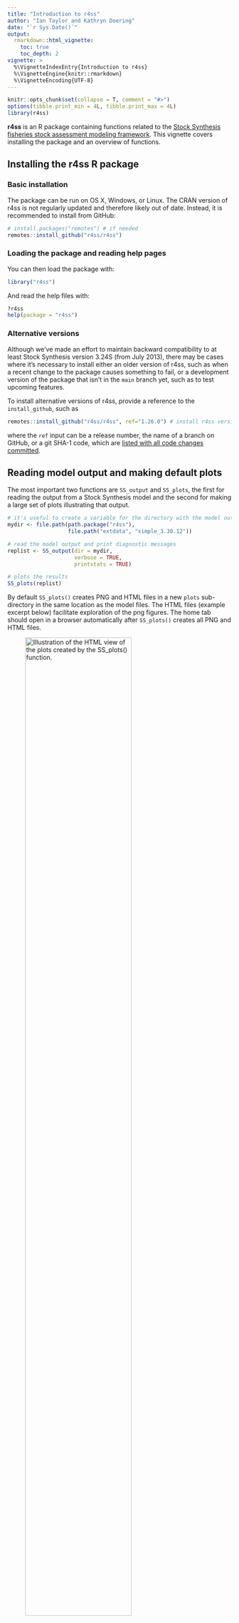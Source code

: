 ```yaml
---
title: "Introduction to r4ss"
author: "Ian Taylor and Kathryn Doering"
date: "`r Sys.Date()`"
output: 
  rmarkdown::html_vignette:
    toc: true
    toc_depth: 2
vignette: >
  %\VignetteIndexEntry{Introduction to r4ss}
  %\VignetteEngine{knitr::rmarkdown}
  %\VignetteEncoding{UTF-8}
---
```


```r
knitr::opts_chunk$set(collapse = T, comment = "#>")
options(tibble.print_min = 4L, tibble.print_max = 4L)
library(r4ss)
```

**r4ss** is an R package containing functions related to the [Stock Synthesis fisheries stock
assessment modeling framework](https://vlab.noaa.gov/web/stock-synthesis). This vignette covers installing the package and an overview of functions.

## Installing the r4ss R package

### Basic installation
The package can be run on OS X, Windows, or Linux.
The CRAN version of r4ss is not regularly updated and therefore likely out of
date. Instead, it is recommended to install from GitHub:

```r
# install.packages("remotes") # if needed
remotes::install_github("r4ss/r4ss")
```

### Loading the package and reading help pages

You can then load the package with:

```r
library("r4ss")
```

And read the help files with:

```r
?r4ss
help(package = "r4ss")
```

### Alternative versions

Although we've made an effort to maintain backward compatibility to at least Stock Synthesis version 3.24S (from July 2013), there 
may be cases where it's necessary to install either an older version of r4ss, such as when a recent change to the package causes something to fail, or a development version of the package that isn't in the `main` branch yet, such as to test upcoming features.

To install alternative versions of r4ss, provide a reference to the `install_github`, such as 
```r
remotes::install_github("r4ss/r4ss", ref="1.26.0") # install r4ss version 1.26.0

```
where the `ref` input can be a release number, the name of a branch on GitHub, or a git SHA-1 code, which are [listed with all code changes committed](https://github.com/r4ss/r4ss/commits/).

## Reading model output and making default plots {#plot}

The most important two functions are `SS_output` and `SS_plots`, the first for reading the output from a Stock Synthesis model and the second for making a large set of plots illustrating that output.

```r
# it's useful to create a variable for the directory with the model output
mydir <- file.path(path.package("r4ss"),
                   file.path("extdata", "simple_3.30.12"))

# read the model output and print diagnostic messages 
replist <- SS_output(dir = mydir, 
                     verbose = TRUE,
                     printstats = TRUE)

# plots the results
SS_plots(replist)
```

By default `SS_plots()` creates PNG and HTML files in a new `plots` sub-directory in the same location as the model files. The HTML files (example excerpt below) facilitate exploration of the png figures. The home tab should open in a browser automatically after `SS_plots()` creates all PNG and HTML files.

![Illustration of the HTML view of the plots created by the `SS_plots()` function.](r4ss_html_capture.png){ width=75% }

### Creating select plots

`SS_plots()` runs slowly due to the large number of plots created. If only a few plots are of interest, it is more efficient to plot only the necessary ones. Groups of plots to generate in the call to `SS_plots()` can be specified through the `plot` argument. For example, if only the plots of Catch were desired, call:

```r
SS_plots(replist = replist, plot = 7)
```

If only plots of catch and discards were desired, the user could call:
```r
SS_plots(replist = replist, plot = c(7,9))
```
The documentation for the `plot` argument in the help file for `SS_plots()` lists the corresponding numbers for each group of plots.

It is not uncommon to run into bugs with the plotting functions because of the vast number of model configurations available in SS3 and plots created from them. A strategy with for dealing with a bug is to exclude the set of plots where the bug is occurring as a temporary fix. In the long term, bugs typically get attention fairly quickly from maintainers when reported to the [r4ss issue tracker](https://github.com/r4ss/r4ss/issues). For example, if there was a bug in the conditional age-at-length fits (plot set 18), exclude the plot:

```r
SS_plots(replist, plot = c(1:17, 19:26))
```

## Scripting Stock Synthesis workflows with `r4ss`

Using functions in `r4ss`, a fully scripted workflow for modifying Stock Synthesis files and running Stock Synthesis models is possible.

We'll demonstrate this by creating a new model from a model in the `r4ss` package.

```r
# initial model to modify
mod_path <- system.file(file.path("extdata", "simple_3.30.13"), package = "r4ss")
# create a new directory to put a new, modified version of the model
new_mod_path <- "simple_new"
```
Use the r4ss utility function to copy over the model files from `mod_path` to `new_mod_path`:

```r
copy_SS_inputs(dir.old = mod_path, dir.new = new_mod_path)
```

Note that the function `populate_multiple_folders()` can be used to copy several folders of Stock Synthesis model inputs.

### Read in Stock Synthesis files

Stock Synthesis files can be read in as list objects in R using the `SS_read*()` functions.

```r
start <- r4ss::SS_readstarter(file = file.path(new_mod_path, "starter.ss"), 
                              verbose = FALSE)
# note the data and control file names can vary, so are determined from the 
# starter file.
dat <- r4ss::SS_readdat(file = file.path(new_mod_path, start$datfile),
                        verbose = FALSE)
# Read in ctl file. Note that the data fileR object is needed so that SS_readctl
# assumes the correct data structure
ctl <- r4ss::SS_readctl(file = file.path(new_mod_path, start$ctlfil),
                        verbose = FALSE,
                        use_datlist = TRUE, datlist = dat)
fore <- r4ss::SS_readforecast(file = file.path(new_mod_path, "forecast.ss"),
                              verbose = FALSE)
# can also read in wtatage.ss for an empirical wt at age model using
# r4ss::SS_readwtatage()
```

### Investigate the model

Each of the input files is read into R as a list. The components of the list should be in the same order as they appear in the text file. Use `names()` to see all the list components:

```r
names(start) # see names of the list components of starter
```
Or reference a specific element to see the components. For example, we can look at the mortality and growth parameter section (MG_parms):

```r
ctl$MG_parms
```

### Modify the model
You could make basic or large structural changes to your model in R. For example, the initial value of M can be changed:

```r
# view the initial value
ctl$MG_parms["NatM_p_1_Fem_GP_1", "INIT"]
#change it to 0.2
ctl$MG_parms["NatM_p_1_Fem_GP_1", "INIT"] <- 0.2
```

When making large structural changes, additional elements may need to be added that were NULL before. To find out the names in the r4ss list object, it may be necessary to make changes directly to the input files and then read it in again to R, or to look at the source code for the names of the list elements. For example, the source code for `SS_readctl()` when using a SS3.30 file is located at [https://github.com/r4ss/r4ss/blob/main/R/SS_readctl_3.30.R](https://github.com/r4ss/r4ss/blob/main/R/SS_readctl_3.30.R).

Settings in other files can also be modified. For example, the biomass target can be modified in the forecast file
```r
fore$Btarget
fore$Btarget <- 0.45
fore$Btarget
```

### Write out the modified models

The `SS_write*()` functions can be used to write out the modified stock synthesis input R objects into input files:

```r
r4ss::SS_writestarter(start, dir = new_mod_path, overwrite = TRUE, 
                      verbose = FALSE)
r4ss::SS_writedat(dat, outfile = file.path(new_mod_path, start$datfile), 
                  overwrite = TRUE, verbose = FALSE)
r4ss::SS_writectl(ctl, outfile = file.path(new_mod_path, start$ctlfile),
                  overwrite = TRUE, verbose = FALSE)
r4ss::SS_writeforecast(fore, dir = new_mod_path, file = "forecast.ss", 
                       overwrite = TRUE, verbose = FALSE)
```

If you make changes to the input model files that render the file unparsable by Stock Synthesis, the `SS_write*()` functions may throw an error (and hopefully provide an informative message about why). However, it is possible that an invalid Stock Synthesis model file could be written, so the true test is whether or not it is possible to run Stock Synthesis with the modified model files.

If you need help troubleshooting `SS_read*()` or `SS_write*()` functions or would like to report a bug, please [post an issue in the r4ss repository](https://github.com/r4ss/r4ss/issues).

### Run the modified model

The model can now be run with Stock Synthesis. The call to do this depends on where the Stock Synthesis executable is on your computer. If the Stock Synthesis executable is in the same folder as the model that will be run, `run_SS_models` can be used. Assuming the stock synthesis executable is called ss.exe:

```r
r4ss::run_SS_models(dirvec = new_mod_path, model = "ss", 
                    skipfinished = FALSE)
```

Note this is similar to resetting the working directory and running the model with `system()`:

```r
wd <- getwd()
setwd(new_mod_path)
system("./ss")
setwd(wd)
```

The advantage of `run_SS_models` is that there is no need to change the wd.

If the executable in a different folder than the model, specify either the absolute or relative path to the executable. In the situation that the executable is in the working directory, it is necessary to provide the absolute path:
```r
# get the absolute exe path
exe_path <- normalizePath("ss.exe", winslash = "/", mustWork = TRUE)
# use the absolute exe path in the call.
run_SS_models(new_mod_path, model = exe_path, skipfinished = FALSE)
```

Finally, if the stock synthesis executable is in your PATH, then the the `run_SS_models` can be called with `exe_in_path = TRUE`.

```r
r4ss::run_SS_models(dirvec = new_mod_path, model = "ss", exe_in_path = TRUE,
                    skipfinished = FALSE)
```

### Running models in multiple directories

A vector of directories can also be passed to the `dirvec` variable in `run_SS_models()` to run models in multiple directories with one function call.

### Investigate the model run

As [previously](#plot), `SS_output()` and `SS_plots()` can be used to investigate the model results.

### Should I script my whole Stock Synthesis workflow?

Scripting using r4ss functions is one way of developing a reproducible and coherent Stock Synthesis development workflow. However, there are many ways that Stock Synthesis models could be run and modified. What is most important is that you find a workflow that works for you and that you are able to document changes being made to a model. Version control (such as [git](https://git-scm.com/)) is another tool that may help document changes to models.

## Functions for common stock assessment tasks

While stock assessment processes differ among regions, some modeling workflows and diagnostics are commonly used. Within r4ss, there are functions to perform a retrospective (`SS_doRetro()`), jitter the starting values and reoptimize the stock assessment model a number of times to check for local minima (`SS_run_jitter()`) and tuning composition data (`SS_tune_comps()`).

Additional model diagnostics for Stock Synthesis models are available as part of the [ss3diags](https://github.com/jabbamodel/ss3diags) package.

### Running retrospectives

A retrospective analysis removes a certain number of years of the model data and recalculates the fit. This is typically done several times and the results are used to look for retrospective patterns (i.e., non-random deviations in estimated parameters or derived quantities as years of data are removed). If the model results change drastically and non-randomly as data is removed, this is less support for the model. For more on the theory and details behind retrospective analyses, see [Hurtado-Ferro et al. 2015](https://doi.org/10.1093/icesjms/fsu198) and [Legault 2020](https://doi.org/10.1093/icesjms/fsaa184).

The function `SS_doRetro()` can be used to run retrospective analyses starting from an existing Stock Synthesis model. Note that it is safest to create a copy of your original Stock Synthesis model that the retrospective is run on, just in case there are problems with the run. For example, a five year retrospective could be done:

```r
retro_dir <-"retro_dir"
copy_SS_inputs(dir.old = mod_path, dir.new = retro_dir) # copy over the stock synthesis model

## retrospective analyses
SS_doRetro(masterdir = retro_dir, oldsubdir = "", newsubdir = "retrospectives", 
           years = 0:-5)
```
After running this retrospective, six new folders would be created within `retro_dir`, where each folder would contain a different run of the retrospective (removing 0 to 5 years of data).

After the retrospective models have run, the results can be used as a diagnostic:

```r
retroModels <- SSgetoutput(dirvec = file.path(retro_dir, "retrospectives", 
                                              paste("retro", 0:-5, sep = "")))
retroSummary <- SSsummarize(retroModels)
endyrvec <- retroSummary[["endyrs"]] + 0:-5
SSplotComparisons(retroSummary, endyrvec = endyrvec,
                  legendlabels = paste("Data", 0:-5, "years"))
# calculate Mohn's rho, a diagnostic value
rho_output <- SSmohnsrho(summaryoutput = retroSummary, endyrvec = endyrvec,
                         startyr = retroSummary[["endyrs"]]-5 , verbose = FALSE)
```

### Jittering

Another commonly used diagnostic with Stock Synthesis models is "jittering". Model initial values are changed randomly (by some fraction) and the model is reoptimized. The `SS_RunJitter()` function performs this routine for the number of times specified by the user. For a stock Synthesis model in a folder called `my_model` that also contains a copy of the stock synthesis executable named ss (or ss.exe on Windows), jittering starting values can be run 100 times (note this could take a while, as this is running the model 100 times):

```r
jitter_dir <-"retro_dir"
copy_SS_inputs(dir.old = mod_path, dir.new = jitter_dir) # copy over the stock synthesis model
# Note: would also need to add the stock synthesis executable to the jitter_dir
# folder
jitter_loglike <- SS_RunJitter(
  mydir = jitter_dir,
  model = "ss", # name of the stock synthesis exe in jitter_dir
  Njitter = 100,
  verbose = FALSE,
  jitter_fraction = 0.1 # a typically used jitter fraction
             )
```
The output from `SS_RunJitter()` is saved in `jitter_loglike`, which is a table of the different negative log likelihoods produced from jittering. If there are any negative log likelihoods smaller than the original model's log likelihood, this indicates that the original model's log likelihood is a local minimum and not the global minimum. On the other hand, if there are no log likelihoods lower than the original model's log likelihood, then this is evidence (but not proof) that the original model's negative log likelihood could be the global minimum.

Jittering starting values can also provide evidence about the sensitivity of the model to starting values. If many different likelihood values are arrived at during the jitter analysis, then the model is sensitive to starting values. However, if many of the models converge to the same negative log likelihood value, this indicates the model is less sensitive to starting values.

### Tuning composition data

Three different routines are available to tune (or weight) composition data in Stock Synthesis. The McAllister-Ianelli (MI) and Francis tuning methods are iterative reweighting routines, while the Dirichlet-multinomial (DM) option incorporates weighting parameters directly in the original model.

Because tuning is commonly used with Stock Synthesis models, and users may be interested in exploring the same model, but  using different tuning methods, `SS_tune_comps()` can start from the same model and transform it into different tuning methods.

As an example, we will illustrate how to run Francis tuning on an example Stock Synthesis model built into the r4ss package. First, we make a copy of the model to avoid changing the original model files 
```r
mod_path <- file.path(tempdir(), "simple_mod")
# Path to simple model in r4ss and copy files to mod_path
example_path <- system.file("extdata", "simple_3.30.13", package = "r4ss")
# copy model input files
copy_SS_inputs(dir.old = example_path, dir.new = mod_path, verbose = FALSE)
# copy over the Report file to provide information about the last run of this model
file.copy(
  from = file.path(example_path, "Report.sso"),
  to = file.path(mod_path, "Report.sso")
)
# copy comp report file  to provide information about the last run of this model
file.copy(
from = file.path(example_path, "CompReport.sso"),
to = file.path(mod_path, "CompReport.sso")
)
```

 The following call to `SS_tune_comps()` runs MI weighting for 1 iteration and allows upweighting. Assume that an ss executable called "ss or ss.exe" is available in the mod_path folder.
 
```r
tune_info <- SS_tune_comps(
  option = "MI",
  niters_tuning = 1,
  dir = mod_path,
  allow_up_tuning = TRUE,
  model = "ss",
  verbose = FALSE
)
# see the tuning table, and the weights applied to the model.
tune_info
```

Now, suppose we wanted to run the same model, but using Dirichlet-multinomial parameters to weight. The model can be copied over to a new folder, then the `SS_tune_comps()` function could be used to add Dirichlet-multinomial parameters (1 for each fleet with composition data and for each type of composition data) and re run the model.

```r
mod_path_dm <- file.path(tempdir(), "simple_mod_dm")
copy_SS_inputs(dir.old = mod_path, dir.new = mod_path_dm, verbose = FALSE,
               copy_exe = TRUE)
# copy over the Report file to provide information about the last run of this model
file.copy(
  from = file.path(mod_path, "Report.sso"),
  to = file.path(mod_path_dm, "Report.sso")
)
# copy comp report file  to provide information about the last run of this model
file.copy(
from = file.path(mod_path, "CompReport.sso"),
to = file.path(mod_path_dm, "CompReport.sso")
)
# Add Dirichlet-multinomial parameters and rerun. The function will 
# automatically remove the MI weighting and add in the DM parameters.
# Use extras = "-nohess" when running model to speed up run.
DM_parm_info <- SS_tune_comps(
  option = "DM",
  niters_tuning = 1, # must be 1 or greater to run, through DM is not an iterative reweighting approach
  dir = mod_path_dm,
  model = "ss",
  extras = "-nohess",
  verbose = FALSE
)
# see the DM parameter estimates
DM_parm_info[["tuning_table_list"]]
```

There are many options in the `SS_tune_comps()` function; please see the documentation (`?SS_tune_comps` in the R console) for more details and examples.
